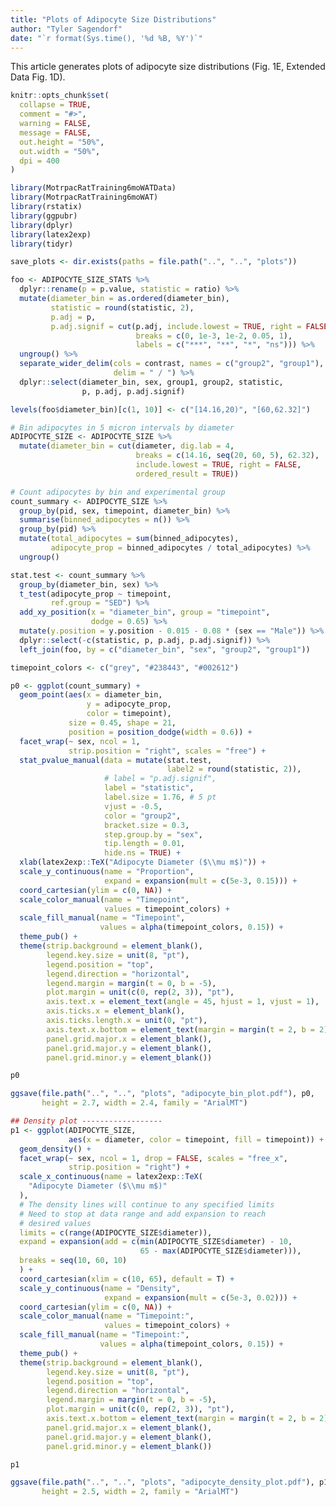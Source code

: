 ```yaml
---
title: "Plots of Adipocyte Size Distributions"
author: "Tyler Sagendorf"
date: "`r format(Sys.time(), '%d %B, %Y')`"
---
```


This article generates plots of adipocyte size distributions (Fig. 1E, Extended Data Fig. 1D).

```r
knitr::opts_chunk$set(
  collapse = TRUE,
  comment = "#>",
  warning = FALSE,
  message = FALSE,
  out.height = "50%",
  out.width = "50%",
  dpi = 400
)
```

```r
library(MotrpacRatTraining6moWATData)
library(MotrpacRatTraining6moWAT)
library(rstatix)
library(ggpubr)
library(dplyr)
library(latex2exp)
library(tidyr)

save_plots <- dir.exists(paths = file.path("..", "..", "plots"))
```

```r
foo <- ADIPOCYTE_SIZE_STATS %>%
  dplyr::rename(p = p.value, statistic = ratio) %>%
  mutate(diameter_bin = as.ordered(diameter_bin),
         statistic = round(statistic, 2),
         p.adj = p,
         p.adj.signif = cut(p.adj, include.lowest = TRUE, right = FALSE,
                            breaks = c(0, 1e-3, 1e-2, 0.05, 1),
                            labels = c("***", "**", "*", "ns"))) %>%
  ungroup() %>%
  separate_wider_delim(cols = contrast, names = c("group2", "group1"), 
                       delim = " / ") %>%
  dplyr::select(diameter_bin, sex, group1, group2, statistic,
                p, p.adj, p.adj.signif)

levels(foo$diameter_bin)[c(1, 10)] <- c("[14.16,20)", "[60,62.32]")

# Bin adipocytes in 5 micron intervals by diameter
ADIPOCYTE_SIZE <- ADIPOCYTE_SIZE %>%
  mutate(diameter_bin = cut(diameter, dig.lab = 4,
                            breaks = c(14.16, seq(20, 60, 5), 62.32),
                            include.lowest = TRUE, right = FALSE,
                            ordered_result = TRUE))

# Count adipocytes by bin and experimental group
count_summary <- ADIPOCYTE_SIZE %>%
  group_by(pid, sex, timepoint, diameter_bin) %>%
  summarise(binned_adipocytes = n()) %>%
  group_by(pid) %>%
  mutate(total_adipocytes = sum(binned_adipocytes),
         adipocyte_prop = binned_adipocytes / total_adipocytes) %>%
  ungroup()

stat.test <- count_summary %>%
  group_by(diameter_bin, sex) %>%
  t_test(adipocyte_prop ~ timepoint,
         ref.group = "SED") %>%
  add_xy_position(x = "diameter_bin", group = "timepoint",
                  dodge = 0.65) %>%
  mutate(y.position = y.position - 0.015 - 0.08 * (sex == "Male")) %>%
  dplyr::select(-c(statistic, p, p.adj, p.adj.signif)) %>%
  left_join(foo, by = c("diameter_bin", "sex", "group2", "group1"))

timepoint_colors <- c("grey", "#238443", "#002612")
```

```r
p0 <- ggplot(count_summary) +
  geom_point(aes(x = diameter_bin,
                 y = adipocyte_prop,
                 color = timepoint),
             size = 0.45, shape = 21,
             position = position_dodge(width = 0.6)) +
  facet_wrap(~ sex, ncol = 1,
             strip.position = "right", scales = "free") +
  stat_pvalue_manual(data = mutate(stat.test,
                                   label2 = round(statistic, 2)),
                     # label = "p.adj.signif",
                     label = "statistic",
                     label.size = 1.76, # 5 pt
                     vjust = -0.5,
                     color = "group2",
                     bracket.size = 0.3,
                     step.group.by = "sex",
                     tip.length = 0.01,
                     hide.ns = TRUE) +
  xlab(latex2exp::TeX("Adipocyte Diameter ($\\mu m$)")) +
  scale_y_continuous(name = "Proportion",
                     expand = expansion(mult = c(5e-3, 0.15))) +
  coord_cartesian(ylim = c(0, NA)) +
  scale_color_manual(name = "Timepoint",
                     values = timepoint_colors) +
  scale_fill_manual(name = "Timepoint",
                    values = alpha(timepoint_colors, 0.15)) +
  theme_pub() +
  theme(strip.background = element_blank(),
        legend.key.size = unit(8, "pt"),
        legend.position = "top",
        legend.direction = "horizontal",
        legend.margin = margin(t = 0, b = -5),
        plot.margin = unit(c(0, rep(2, 3)), "pt"),
        axis.text.x = element_text(angle = 45, hjust = 1, vjust = 1),
        axis.ticks.x = element_blank(),
        axis.ticks.length.x = unit(0, "pt"),
        axis.text.x.bottom = element_text(margin = margin(t = 2, b = 2)),
        panel.grid.major.x = element_blank(),
        panel.grid.major.y = element_blank(),
        panel.grid.minor.y = element_blank())

p0
```

```r
ggsave(file.path("..", "..", "plots", "adipocyte_bin_plot.pdf"), p0,
       height = 2.7, width = 2.4, family = "ArialMT")
```

```r
## Density plot ------------------
p1 <- ggplot(ADIPOCYTE_SIZE, 
             aes(x = diameter, color = timepoint, fill = timepoint)) +
  geom_density() +
  facet_wrap(~ sex, ncol = 1, drop = FALSE, scales = "free_x",
             strip.position = "right") +
  scale_x_continuous(name = latex2exp::TeX(
    "Adipocyte Diameter ($\\mu m$)"
  ),
  # The density lines will continue to any specified limits
  # Need to stop at data range and add expansion to reach
  # desired values
  limits = c(range(ADIPOCYTE_SIZE$diameter)),
  expand = expansion(add = c(min(ADIPOCYTE_SIZE$diameter) - 10,
                             65 - max(ADIPOCYTE_SIZE$diameter))),
  breaks = seq(10, 60, 10)
  ) +
  coord_cartesian(xlim = c(10, 65), default = T) +
  scale_y_continuous(name = "Density",
                     expand = expansion(mult = c(5e-3, 0.02))) +
  coord_cartesian(ylim = c(0, NA)) +
  scale_color_manual(name = "Timepoint:",
                     values = timepoint_colors) +
  scale_fill_manual(name = "Timepoint:",
                    values = alpha(timepoint_colors, 0.15)) +
  theme_pub() +
  theme(strip.background = element_blank(),
        legend.key.size = unit(8, "pt"),
        legend.position = "top",
        legend.direction = "horizontal",
        legend.margin = margin(t = 0, b = -5),
        plot.margin = unit(c(0, rep(2, 3)), "pt"),
        axis.text.x.bottom = element_text(margin = margin(t = 2, b = 2)),
        panel.grid.major.x = element_blank(),
        panel.grid.major.y = element_blank(),
        panel.grid.minor.y = element_blank())

p1
```

```r
ggsave(file.path("..", "..", "plots", "adipocyte_density_plot.pdf"), p1,
       height = 2.5, width = 2, family = "ArialMT")
```
